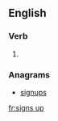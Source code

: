 ==English==

===Verb===
{{head|en}}

# {{en-third-person singular of|sign up}}

===Anagrams===
* [[signups#English|signups]]

[[fr:signs up]]
